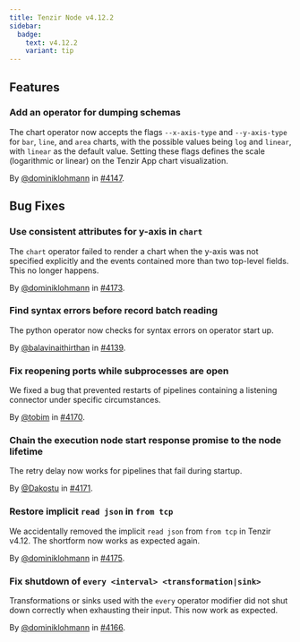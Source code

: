 ```yaml
---
title: Tenzir Node v4.12.2
sidebar:
  badge:
    text: v4.12.2
    variant: tip
---
```


## Features

### Add an operator for dumping schemas

The chart operator now accepts the flags `--x-axis-type` and `--y-axis-type`
for `bar`, `line`, and `area` charts, with the possible values being `log` and
`linear`, with `linear` as the default value. Setting these flags defines the
scale (logarithmic or linear) on the Tenzir App chart visualization.

By [@dominiklohmann](https://github.com/dominiklohmann) in [#4147](https://github.com/tenzir/tenzir/pull/4147).

## Bug Fixes

### Use consistent attributes for y-axis in `chart`

The `chart` operator failed to render a chart when the y-axis was not specified
explicitly and the events contained more than two top-level fields. This no
longer happens.

By [@dominiklohmann](https://github.com/dominiklohmann) in [#4173](https://github.com/tenzir/tenzir/pull/4173).

### Find syntax errors before record batch reading

The python operator now checks for syntax errors on operator start up.

By [@balavinaithirthan](https://github.com/balavinaithirthan) in [#4139](https://github.com/tenzir/tenzir/pull/4139).

### Fix reopening ports while subprocesses are open

We fixed a bug that prevented restarts of pipelines containing a listening
connector under specific circumstances.

By [@tobim](https://github.com/tobim) in [#4170](https://github.com/tenzir/tenzir/pull/4170).

### Chain the execution node start response promise to the node lifetime

The retry delay now works for pipelines that fail during startup.

By [@Dakostu](https://github.com/Dakostu) in [#4171](https://github.com/tenzir/tenzir/pull/4171).

### Restore implicit `read json` in `from tcp`

We accidentally removed the implicit `read json` from `from tcp` in Tenzir
v4.12. The shortform now works as expected again.

By [@dominiklohmann](https://github.com/dominiklohmann) in [#4175](https://github.com/tenzir/tenzir/pull/4175).

### Fix shutdown of `every <interval> <transformation|sink>`

Transformations or sinks used with the `every` operator modifier did not shut
down correctly when exhausting their input. This now work as expected.

By [@dominiklohmann](https://github.com/dominiklohmann) in [#4166](https://github.com/tenzir/tenzir/pull/4166).
